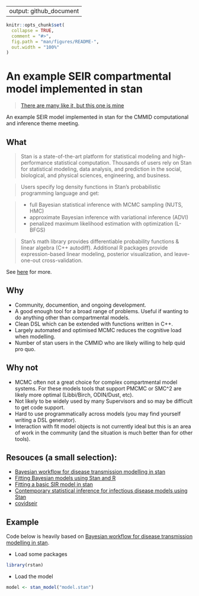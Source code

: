 
---
output: github_document
---

```r
knitr::opts_chunk$set(
  collapse = TRUE,
  comment = "#>",
  fig.path = "man/figures/README-",
  out.width = "100%"
)
```

# An example SEIR compartmental model implemented in stan

> [There are many like it, but this one is mine](https://en.wikipedia.org/wiki/Rifleman%27s_Creed)

An example SEIR model implemented in stan for the CMMID computational and inference theme meeting. 

## What

> Stan is a state-of-the-art platform for statistical modeling and high-performance statistical computation. Thousands of users rely on Stan for statistical modeling, data analysis, and prediction in the social, biological, and physical sciences, engineering, and business.

>Users specify log density functions in Stan’s probabilistic programming language and get:

> - full Bayesian statistical inference with MCMC sampling (NUTS, HMC)
> - approximate Bayesian inference with variational inference (ADVI)
> - penalized maximum likelihood estimation with optimization (L-BFGS)

> Stan’s math library provides differentiable probability functions & linear algebra (C++ autodiff). Additional R packages provide expression-based linear modeling, posterior visualization, and leave-one-out cross-validation.

See [here](https://mc-stan.org) for more. 

## Why

- Community, documention, and ongoing development.
- A good enough tool for a broad range of problems. Useful if wanting to do anything other than compartmental models.
- Clean DSL which can be extended with functions written in C++.
- Largely automated and optimised MCMC reduces the cognitive load when modelling.
- Number of stan users in the CMMID who are likely willing to help quid pro quo.

## Why not

- MCMC often not a great choice for complex compartmental model systems. For these models tools that support PMCMC or SMC^2 are likely more optimal (Libbi/Birch, ODIN/Dust, etc). 
- Not likely to be widely used by many Supervisors and so may be difficult to get code support. 
- Hard to use programmatically across models (you may find yourself writing a DSL generator).
- Interaction with fit model objects is not currently ideal but this is an area of work in the community (and the situation is much better than for other tools).

## Resouces (a small selection): 

- [Bayesian workflow for disease transmission modelling in stan](https://mc-stan.org/users/documentation/case-studies/boarding_school_case_study.html)
- [Fitting Bayesian models using Stan and R](https://www.weirdfishes.blog/blog/fitting-bayesian-models-with-stan-and-r/)
- [Fitting a basic SIR model in stan](https://www.generable.com/blog/2020/04/fitting-a-basic-sir-model-in-stan/)
- [Contemporary statistical inference for infectious disease models using Stan](https://arxiv.org/abs/1903.00423v3)
- [covidseir](https://github.com/seananderson/covidseir)

## Example

Code below is heavily based on [Bayesian workflow for disease transmission modelling in stan](https://mc-stan.org/users/documentation/case-studies/boarding_school_case_study.html).

* Load some packages

```r
library(rstan)
```

* Load the model

```r
model <- stan_model("model.stan")
```